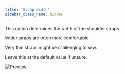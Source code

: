 ```yaml
---
title: 'Strap width'
sidebar_class_name: hidden
---
```


This option determines the width of the shoulder straps.

Wider straps are often more comfortable.

Very thin straps might be challenging to sew.

Leave this at the default value if unsure.

![Preview](../strapwidth.svg)

